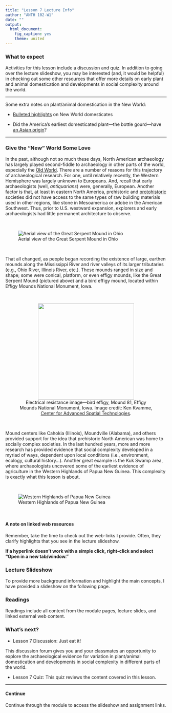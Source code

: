 ```yaml
---
title: "Lesson 7 Lecture Info"
author: "ANTH 102-W1"
date: ""
output:
  html_document:
    fig_caption: yes
    theme: united
---
```


### What to expect
Activities for this lesson include a discussion and quiz. In addition to going over the lecture slideshow, you may be interested (and, it would be helpful) in checking out some other resources that offer more details on early plant and animal domestication and developments in social complexity around the world.

-------

Some extra notes on plant/animal domestication in the New World:

- <a href="http://www.tulane.edu/~kidder/Anth%20201/Lecture%20outlines/Anth%20201%20lect%2030%20outline.html" target="blank">Bulleted highlights</a> on New World domesticates

- Did the America's earliest domesticated plant---the bottle gourd---have <a href="http://www.pnas.org/content/102/51/18315.full" target="_blank">an Asian origin</a>?

-------

### Give the "New" World Some Love
In the past, although not so much these days, North American archaeology has largely played second-fiddle to archaeology in other parts of the world, especially the <a href="http://en.wikipedia.org/wiki/Old_World" target="_blank">Old World</a>. There are a number of reasons for this trajectory of archaeological research. For one, until relatively recently, the Western Hemisphere was largely unknown to Europeans. And, recall that early archaeologists (well, _antiquarians_) were, generally, European. Another factor is that, at least in eastern North America, prehistoric and <a href="http://en.wikipedia.org/wiki/Protohistory" target="_blank">protohistoric</a> societies did not have access to the same types of raw building materials used in other regions, like stone in Mesoamerica or adobe in the American Southwest. Thus, prior to U.S. westward expansion, explorers and early archaeologists had little permanent architecture to observe. 

<br>

![Aerial view of the Great Serpent Mound in Ohio](../assets/serpent-mound.jpg)

<br>

That all changed, as people began recording the existence of large, earthen mounds along the Mississippi River and river valleys of its larger tributaries (e.g., Ohio River, Illinois River, etc.). These mounds ranged in size and shape; some were conical, platform, or even effigy mounds, like the Great Serpent Mound (pictured above) and a bird effigy mound, located within Effigy Mounds National Monument, Iowa.

<br>

<CENTER>
<figure>
  <img src="https://wayback.archive-it.org/6471/20130302042831/http://www.cast.uark.edu/nadag/projects_database/Kvamme1/kvamme1-r3.jpg" width="300">
  <figcaption>Electrical resistance image---bird effigy, Mound 81, Effigy Mounds National Monument, Iowa. Image credit:  Ken Kvamme, <a href="https://wayback.archive-it.org/6471/20130302042831/http://www.cast.uark.edu/nadag/projects_database/Kvamme1/Kvamme1-r3-img.htm" target="_blank">Center for Advanced Spatial Technologies</a>.</figcaption>
</figure>
</CENTER>
  
<br>

Mound centers like Cahokia (Illinois), Moundville (Alabama), and others provided support for the idea that prehistoric North American was home to socially complex societies. In the last hundred years, more and more research has provided evidence that social complexity developed in a myriad of ways, dependent upon local conditions (i.e., environment, ecology, cultural history...).  Another great example is the Kuk Swamp area, where archaeologists uncovered some of the earliest evidence of agriculture in the Western Highlands of Papua New Guinea. This complexity is exactly what this lesson is about.

<br>

![Western Highlands of Papua New Guinea](http://apscience.org.au/projects/APSF_02_3/APSF_02_3_image_03_full.jpg)

<br>

#### A note on linked web resources
Remember, take the time to check out the web-links I provide. Often, they clarify highlights that you see in the lecture slideshow.

__If a hyperlink doesn't work with a simple click, right-click and select "Open in a new tab/window."__

### Lecture Slideshow
To provide more background information and highlight the main concepts, I have provided a slideshow on the following page.

### Readings
Readings include all content from the module pages, lecture slides, and linked external web content.

### What's next?
- Lesson 7 Discussion:  Just eat it!

This discussion forum gives you and your classmates an opportunity to explore the archaeological evidence for variation in plant/animal domestication and developments in social complexity in different parts of the world.

- Lesson 7 Quiz:  This quiz reviews the content covered in this lesson.

---------

#### Continue
Continue through the module to access the slideshow and assignment links.
